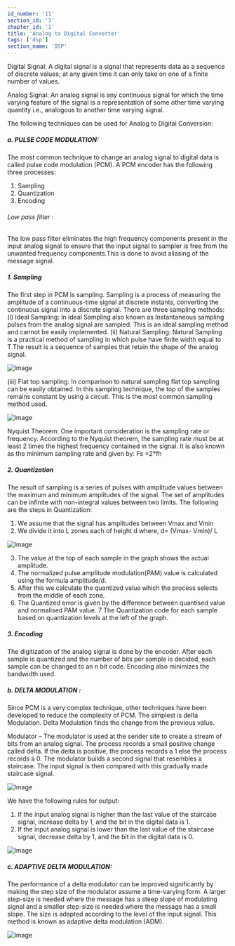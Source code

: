 ```yaml
---
id_number: '11'
section_id: '3'
chapter_id: '1'
title: 'Analog to Digital Converter'
tags: ['dsp']
section_name: 'DSP'
---
```


Digital Signal: A digital signal is a signal that represents data as a sequence of discrete values; at any given time it can only take on one of a finite number of values.

Analog Signal: An analog signal is any continuous signal for which the time varying feature of the signal is a representation of some other time varying quantity i.e., analogous to another time varying signal.

The following techniques can be used for Analog to Digital Conversion:

##### a. PULSE CODE MODULATION:
The most common technique to change an analog signal to digital data is called pulse code modulation (PCM). A PCM encoder has the following three processes:

1. Sampling
2. Quantization
3. Encoding

###### Low pass filter :
The low pass filter eliminates the high frequency components present in the input analog signal to ensure that the input signal to sampler is free from the unwanted frequency components.This is done to avoid aliasing of the message signal.

##### 1. Sampling 
The first step in PCM is sampling. Sampling is a process of measuring the amplitude of a continuous-time signal at discrete instants, converting the continuous signal into a discrete signal. There are three sampling methods:
(i) Ideal Sampling: In ideal Sampling also known as Instantaneous sampling pulses from the analog signal are sampled. This is an ideal sampling method and cannot be easily implemented.
(ii) Natural Sampling: Natural Sampling is a practical method of sampling in which pulse have finite width equal to T.The result is a sequence of samples that retain the shape of the analog signal.

<CustomImage src="https://raw.githubusercontent.com/DiLeed/git-vl/main/images/n5.jpg" alt="dsp" />

![Image](/images/posts/dsp/n5.jpg "")

(iii) Flat top sampling: In comparison to natural sampling flat top sampling can be easily obtained. In this sampling technique, the top of the samples remains constant by using a circuit. This is the most common sampling method used.

![Image](/images/posts/dsp/n3.jpg "")

Nyquist Theorem:
One important consideration is the sampling rate or frequency. According to the Nyquist theorem, the sampling rate must be at least 2 times the highest frequency contained in the signal. It is also known as the minimum sampling rate and given by:
Fs =2*fh

##### 2. Quantization 
The result of sampling is a series of pulses with amplitude values between the maximum and minimum amplitudes of the signal. The set of amplitudes can be infinite with non-integral values between two limits.
The following are the steps in Quantization:

1. We assume that the signal has amplitudes between Vmax and Vmin
2. We divide it into L zones each of height d where,
d= (Vmax- Vmin)/ L

 ![Image](/images/posts/dsp/DigitalElect1.png "")

3. The value at the top of each sample in the graph shows the actual amplitude.
4. The normalized pulse amplitude modulation(PAM) value is calculated using the formula amplitude/d.
5. After this we calculate the quantized value which the process selects from the middle of each zone.
6. The Quantized error is given by the difference between quantised value and normalised PAM value.
7 The Quantization code for each sample based on quantization levels at the left of the graph.
##### 3. Encoding
The digitization of the analog signal is done by the encoder. After each sample is quantized and the number of bits per sample is decided, each sample can be changed to an n bit code. Encoding also minimizes the bandwidth used.
##### b. DELTA MODULATION :
Since PCM is a very complex technique, other techniques have been developed to reduce the complexity of PCM. The simplest is delta Modulation. Delta Modulation finds the change from the previous value.

Modulator – The modulator is used at the sender site to create a stream of bits from an analog signal. The process records a small positive change called delta. If the delta is positive, the process records a 1 else the process records a 0. The modulator builds a second signal that resembles a staircase. The input signal is then compared with this gradually made staircase signal.

 ![Image](/images/posts/dsp/DigitalElect.png "")

We have the following rules for output:

1. If the input analog signal is higher than the last value of the staircase signal, increase delta by 1, and the bit in the digital data is 1.
2. If the input analog signal is lower than the last value of the staircase signal, decrease delta by 1, and the bit in the digital data is 0.

![Image](/images/posts/dsp/n2.jpg "")

##### c. ADAPTIVE DELTA MODULATION:
The performance of a delta modulator can be improved significantly by making the step size of the modulator assume a time-varying form. A larger step-size is needed where the message has a steep slope of modulating signal and a smaller step-size is needed where the message has a small slope. The size is adapted according to the level of the input signal. This method is known as adaptive delta modulation (ADM).

![Image](/images/posts/dsp/n1.jpg "")

